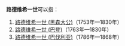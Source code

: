 '''路德维希一世'''可以指：

#[[路德维希一世_(黑森大公)|路德维希一世 (黑森大公)]]（1753年—1830年）
#[[路德维希一世_(巴登)|路德维希一世 (巴登)]]（1763年—1830年）
#[[路德维希一世_(巴伐利亚)|路德维希一世 (巴伐利亚)]]（1786年—1868年）

{{Disambig|cat=六字人名消歧義}}
